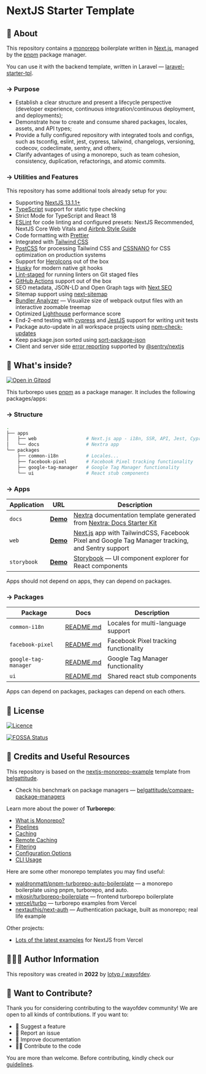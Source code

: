 
# NextJS Starter Template

## 📄 About

This repository contains a [monorepo](https://turbo.build/repo/docs/handbook/what-is-a-monorepo) boilerplate written in [Next.js](https://nextjs.org/), managed by the [pnpm](https://pnpm.io) package manager.

You can use it with the backend template, written in Laravel — [laravel-starter-tpl](https://github.com/wayofdev/laravel-starter-tpl).

### → Purpose

- Establish a clear structure and present a lifecycle perspective (developer experience, continuous integration/continuous deployment, and deployments);
- Demonstrate how to create and consume shared packages, locales, assets, and API types;
- Provide a fully configured repository with integrated tools and configs, such as tsconfig, eslint, jest, cypress, tailwind, changelogs, versioning, codecov, codeclimate, sentry, and others;
- Clarify advantages of using a monorepo, such as team cohesion, consistency, duplication, refactorings, and atomic commits.

### → Utilities and Features

This repository has some additional tools already setup for you:

- Supporting [NextJS 13.1.1+](https://nextjs.org/blog/next-13)
- [TypeScript](https://www.typescriptlang.org/) support for static type checking
- Strict Mode for TypeScript and React 18
- [ESLint](https://eslint.org/) for code linting and configured presets: NextJS Recommended, NextJS Core Web Vitals and [Airbnb Style Guide](https://www.npmjs.com/package/eslint-config-airbnb)
- Code formatting with [Prettier](https://prettier.io/)
- Integrated with [Tailwind CSS](https://tailwindcss.com/)
- [PostCSS](https://postcss.org/) for processing Tailwind CSS and [CSSNANO](https://cssnano.co/) for CSS optimization on production systems
- Support for [HeroIcons](https://heroicons.com) out of the box
- [Husky](https://typicode.github.io/husky/#/) for modern native git hooks
- [Lint-staged](https://github.com/okonet/lint-staged) for running linters on Git staged files
- [GitHub Actions](https://github.com/features/actions) support out of the box
- SEO metadata, JSON-LD and Open Graph tags with [Next SEO](https://github.com/garmeeh/next-seo)
- Sitemap support using [next-sitemap](https://www.npmjs.com/package/next-sitemap)
- [Bundler Analyzer](https://www.npmjs.com/package/@next/bundle-analyzer) — Visualize size of webpack output files with an interactive zoomable treemap
- Optimized [Lighthouse](https://web.dev/performance-scoring/) performance score
- End-2-end testing with [cypress](https://www.cypress.io/) and [JestJS](https://jestjs.io/) support for writing unit tests
- Package auto-update in all workspace projects using [npm-check-updates](https://www.npmjs.com/package/npm-check-updates)
- Keep package.json sorted using [sort-package-json](https://www.npmjs.com/package/sort-package-json)
- Client and server side [error reporting](https://sentry.io/) supported by [@sentry/nextjs](https://www.npmjs.com/package/@sentry/nextjs)

## 🤔 What's inside?

[![Open in Gitpod](https://img.shields.io/badge/Open%20In-Gitpod.io-%231966D2?style=for-the-badge&logo=gitpod)](https://gitpod.io/#https://github.com/wayofdev/next-starter-tpl)

This turborepo uses [pnpm](https://pnpm.io) as a package manager. It includes the following packages/apps:

### → Structure

```bash
.
├── apps
│   ├── web                  # Next.js app - i18n, SSR, API, Jest, Cypress
│   └── docs                 # Nextra app
└── packages
    ├── common-i18n          # Locales...
    ├── facebook-pixel       # Facebook Pixel tracking functionality
    ├── google-tag-manager   # Google Tag Manager functionality
    └── ui                   # React stub components
```

### → Apps

| Application | URL                                                      | Description                                                                                                                                                     |
| ----------- | --------------------------------------------------------- | --------------------------------------------------------------------------------------------------------------------------------------------------------------- |
| `docs`      | **[Demo](https://next-starter-tpl-docs.vercel.app/)**     | [Nextra](https://nextra.site/) documentation template generated from [Nextra: Docs Starter Kit](https://vercel.com/templates/next.js/documentation-starter-kit) |
| `web`       | **[Demo](https://next-starter-tpl-web.vercel.app/)**      | [Next.js](https://nextjs.org/) app with TailwindCSS, Facebook Pixel and Google Tag Manager tracking, and Sentry support                                         |
| `storybook` | **[Demo](https://next-starter-tpl-storybook.vercel.app)** | [Storybook](https://storybook.js.org) — UI component explorer for React components                                                                              |

<Callout type="note">Apps should not depend on apps, they can depend on packages.</Callout>

### → Packages

| Package              | Docs                                                                                                        | Description                           |
| -------------------- | ----------------------------------------------------------------------------------------------------------- | ------------------------------------- |
| `common-i18n`        | [README.md](https://github.com/wayofdev/next-starter-tpl/blob/master/packages/common-i18n/README.md)        | Locales for multi-language support    |
| `facebook-pixel`     | [README.md](https://github.com/wayofdev/next-starter-tpl/blob/master/packages/facebook-pixel/README.md)     | Facebook Pixel tracking functionality |
| `google-tag-manager` | [README.md](https://github.com/wayofdev/next-starter-tpl/blob/master/packages/google-tag-manager/README.md) | Google Tag Manager functionality      |
| `ui`                 | [README.md](https://github.com/wayofdev/next-starter-tpl/blob/master/packages/ui/README.md)                 | Shared react stub components          |

<Callout type="note">Apps can depend on packages, packages can depend on each others.</Callout>

## 🤝 License

[![Licence](https://img.shields.io/github/license/wayofdev/next-starter-tpl?style=for-the-badge&color=blue)](./LICENSE)

[![FOSSA Status](https://app.fossa.com/api/projects/git%2Bgithub.com%2Fwayofdev%2Fnext-starter-tpl.svg?type=large)](https://app.fossa.com/projects/git%2Bgithub.com%2Fwayofdev%2Fnext-starter-tpl?ref=badge_large)

## 🧱 Credits and Useful Resources

This repository is based on the [nextjs-monorepo-example](https://github.com/belgattitude/nextjs-monorepo-example) template from [belgattitude](https://github.com/belgattitude).

- Check his benchmark on package managers — [belgattitude/compare-package-managers](https://github.com/belgattitude/compare-package-managers)

Learn more about the power of **Turborepo**:

- [What is Monorepo?](https://turbo.build/repo/docs/handbook/what-is-a-monorepo)
- [Pipelines](https://turbo.build/repo/docs/core-concepts/monorepos/running-tasks)
- [Caching](https://turbo.build/repo/docs/core-concepts/caching)
- [Remote Caching](https://turbo.build/repo/docs/core-concepts/remote-caching)
- [Filtering](https://turbo.build/repo/docs/core-concepts/monorepos/filtering)
- [Configuration Options](https://turbo.build/repo/docs/reference/configuration)
- [CLI Usage](https://turbo.build/repo/docs/reference/command-line-reference)

Here are some other monorepo templates you may find useful:

- [waldronmatt/pnpm-turborepo-auto-boilerplate](https://github.com/waldronmatt/pnpm-turborepo-auto-boilerplate) — a monorepo boilerplate using pnpm, turborepo, and auto.
- [mkosir/turborepo-boilerplate](https://github.com/mkosir/turborepo-boilerplate) — frontend turborepo boilerplate
- [vercel/turbo](https://github.com/vercel/turbo/tree/main/examples) — turborepo examples from Vercel
- [nextauthjs/next-auth](https://github.com/nextauthjs/next-auth) — Authentication package, built as monorepo; real life example

Other projects:

- [Lots of the latest examples](https://github.com/vercel/next.js/tree/canary/examples) for NextJS from Vercel

## 🙆🏼‍♂️ Author Information

This repository was created in **2022** by [lotyp / wayofdev](https://github.com/wayofdev).

## 🙌 Want to Contribute?

Thank you for considering contributing to the wayofdev community!
We are open to all kinds of contributions. If you want to:

- 🤔 Suggest a feature
- 🐛 Report an issue
- 📖 Improve documentation
- 👨‍💻 Contribute to the code

You are more than welcome. Before contributing, kindly check our [guidelines](https://next-starter-tpl-docs.wayof.dev/contribution).
